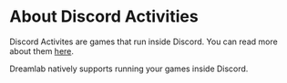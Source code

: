 # About Discord Activities

Discord Activites are games that run inside Discord. You can read more about them [here](https://support.discord.com/hc/en-us/articles/4422142836759-Activities-on-Discord).

Dreamlab natively supports running your games inside Discord.
